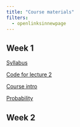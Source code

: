 ```yaml
---
title: "Course materials"
filters:
  - openlinksinnewpage
---
```


## Week 1

[Syllabus](files/oceans140_syllabus_2025_241222.pdf)

[Code for lecture 2](_code2025/lecture2.qmd)

[Course intro](_lectures/course_intro.pdf)

[Probability](_lectures/probability-lecture.pdf)

## Week 2

